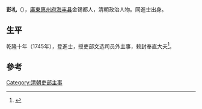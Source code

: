 {{Otheruses|other=名为彭礼的其他人物|彭礼}}

'''彭礼'''（{{bd|?||?|}}），[[廣東|廣東]][[惠州府|惠州府]][[海丰县|海丰县]]金锡都人，清朝政治人物。同進士出身。

== 生平 ==
乾隆十年（1745年），登進士，授吏部文选司员外主事，敕封奉直大夫<ref>{{cite news|title=海陆丰进士名录|url=http://www.hfarc.gov.cn/news/html/?1448.html|accessdate=2013-08-22|newspaper=海丰档案信息网|deadurl=yes|archiveurl=https://archive.is/20130819091205/http://www.hfarc.gov.cn/news/html/?1448.html|archivedate=2013-08-19}}</ref>。

==參考==
{{reflist}}

{{乾隆十年乙丑科殿試金榜}}

{{Authority control}}

{{DEFAULTSORT:Ye葉}}
[[Category:清朝吏部主事|Category:清朝吏部主事]]


{{清朝人物小作品}}